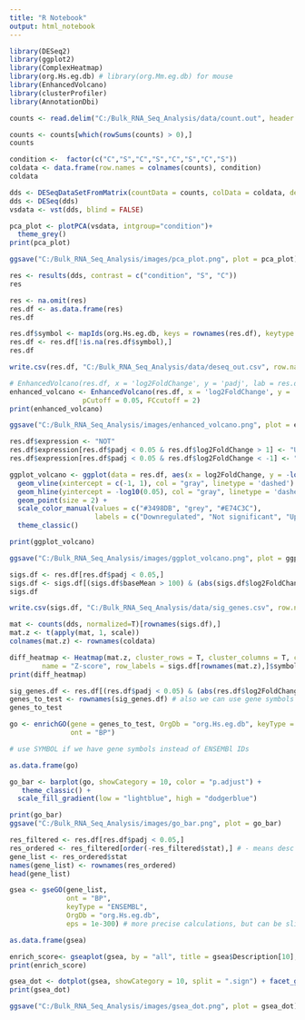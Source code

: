 ```yaml
---
title: "R Notebook"
output: html_notebook
---
```


```r
library(DESeq2)
library(ggplot2)
library(ComplexHeatmap)
library(org.Hs.eg.db) # library(org.Mm.eg.db) for mouse
library(EnhancedVolcano)
library(clusterProfiler)
library(AnnotationDbi)
```

```r
counts <- read.delim("C:/Bulk_RNA_Seq_Analysis/data/count.out", header = TRUE, row.names = 1)
```

```r
counts <- counts[which(rowSums(counts) > 0),]
counts
```

```r
condition <-  factor(c("C","S","C","S","C","S","C","S"))
coldata <- data.frame(row.names = colnames(counts), condition)
coldata
```

```r
dds <- DESeqDataSetFromMatrix(countData = counts, colData = coldata, design = ~condition)
dds <- DESeq(dds)
vsdata <- vst(dds, blind = FALSE)
```

```r
pca_plot <- plotPCA(vsdata, intgroup="condition")+
  theme_grey()
print(pca_plot)  

ggsave("C:/Bulk_RNA_Seq_Analysis/images/pca_plot.png", plot = pca_plot)

```

```r
res <- results(dds, contrast = c("condition", "S", "C"))
res
```

```r
res <- na.omit(res)
res.df <- as.data.frame(res)
res.df
```
```r
res.df$symbol <- mapIds(org.Hs.eg.db, keys = rownames(res.df), keytype = "ENSEMBL", column = "SYMBOL")
res.df <- res.df[!is.na(res.df$symbol),]
res.df

write.csv(res.df, "C:/Bulk_RNA_Seq_Analysis/data/deseq_out.csv", row.names = TRUE)
```

```r
# EnhancedVolcano(res.df, x = 'log2FoldChange', y = 'padj', lab = res.df$symbol)
enhanced_volcano <- EnhancedVolcano(res.df, x = 'log2FoldChange', y = 'padj', lab = res.df$symbol,
                  pCutoff = 0.05, FCcutoff = 2)
print(enhanced_volcano)

ggsave("C:/Bulk_RNA_Seq_Analysis/images/enhanced_volcano.png", plot = enhanced_volcano)
```

```r
res.df$expression <- "NOT"
res.df$expression[res.df$padj < 0.05 & res.df$log2FoldChange > 1] <- "UP"
res.df$expression[res.df$padj < 0.05 & res.df$log2FoldChange < -1] <- "DOWN"

ggplot_volcano <- ggplot(data = res.df, aes(x = log2FoldChange, y = -log10(padj), col = expression)) +
  geom_vline(xintercept = c(-1, 1), col = "gray", linetype = 'dashed') +
  geom_hline(yintercept = -log10(0.05), col = "gray", linetype = 'dashed') +
  geom_point(size = 2) +
  scale_color_manual(values = c("#3498DB", "grey", "#E74C3C"), 
                     labels = c("Downregulated", "Not significant", "Upregulated")) +
  theme_classic()

print(ggplot_volcano)

ggsave("C:/Bulk_RNA_Seq_Analysis/images/ggplot_volcano.png", plot = ggplot_volcano)
```
```r
sigs.df <- res.df[res.df$padj < 0.05,]
sigs.df <- sigs.df[(sigs.df$baseMean > 100) & (abs(sigs.df$log2FoldChange) > 1),]
sigs.df

```


```r
write.csv(sigs.df, "C:/Bulk_RNA_Seq_Analysis/data/sig_genes.csv", row.names = TRUE)
```

```r
mat <- counts(dds, normalized=T)[rownames(sigs.df),]
mat.z <- t(apply(mat, 1, scale))
colnames(mat.z) <- rownames(coldata)
```

```r
diff_heatmap <- Heatmap(mat.z, cluster_rows = T, cluster_columns = T, column_labels = colnames(mat.z),
        name = "Z-score", row_labels = sigs.df[rownames(mat.z),]$symbol)
print(diff_heatmap)

```

```r
sig_genes.df <- res.df[(res.df$padj < 0.05) & (abs(res.df$log2FoldChange) > 0.5),]
genes_to_test <- rownames(sig_genes.df) # also we can use gene symbols
genes_to_test
```

```r
go <- enrichGO(gene = genes_to_test, OrgDb = "org.Hs.eg.db", keyType = "ENSEMBL",
               ont = "BP")

# use SYMBOL if we have gene symbols instead of ENSEMBl IDs
```

```r
as.data.frame(go)
```

```r
go_bar <- barplot(go, showCategory = 10, color = "p.adjust") +
   theme_classic() +
  scale_fill_gradient(low = "lightblue", high = "dodgerblue") 

print(go_bar)
ggsave("C:/Bulk_RNA_Seq_Analysis/images/go_bar.png", plot = go_bar)

```

```r
res_filtered <- res.df[res.df$padj < 0.05,]
res_ordered <- res_filtered[order(-res_filtered$stat),] # - means desc 
gene_list <- res_ordered$stat
names(gene_list) <- rownames(res_ordered)
head(gene_list)

```

```r
gsea <- gseGO(gene_list,
              ont = "BP",
              keyType = "ENSEMBL",
              OrgDb = "org.Hs.eg.db",
              eps = 1e-300) # more precise calculations, but can be slightly slower.
```

```r
as.data.frame(gsea)
```
```r
enrich_score<- gseaplot(gsea, by = "all", title = gsea$Description[10], geneSetID = 10)
print(enrich_score)
```


```r
gsea_dot <- dotplot(gsea, showCategory = 10, split = ".sign") + facet_grid(.~.sign)
print(gsea_dot)

ggsave("C:/Bulk_RNA_Seq_Analysis/images/gsea_dot.png", plot = gsea_dot)
```



